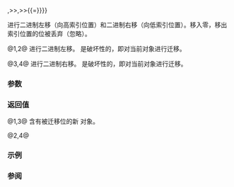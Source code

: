 {{cpp/utility/bitset/title|operator&lt;&lt;,&lt;&lt;{{=}},&gt;&gt;,&gt;&gt;{{=}}}}
{{cpp/utility/bitset/navbar}}
{{dcl begin}}
{{dcla|num=1|noexcept=c++11|constexpr=c++23|1=
bitset operator&lt;&lt;( std::size_t pos ) const;
}}
{{dcla|num=2|noexcept=c++11|constexpr=c++23|1=
bitset&amp; operator&lt;&lt;=( std::size_t pos );
}}
{{dcla|num=3|noexcept=c++11|constexpr=c++23|1=
bitset operator&gt;&gt;( std::size_t pos ) const;
}}
{{dcla|num=4|noexcept=c++11|constexpr=c++23|1=
bitset&amp; operator&gt;&gt;=( std::size_t pos );
}}
{{dcl end}}

进行二进制左移（向高索引位置）和二进制右移（向低索引位置）。移入零，移出索引位置的位被丢弃（忽略）。

@1,2@ 进行二进制左移。{{v|2}} 是破坏性的，即对当前对象进行迁移。

@3,4@ 进行二进制右移。{{v|4}} 是破坏性的，即对当前对象进行迁移。

===参数===
{{par begin}}
{{par|pos|移动位的位置数}}
{{par end}}

===返回值===
@1,3@ 含有被迁移位的新 {{tt|bitset}} 对象。

@2,4@ {{c|*this}}

===示例===
{{example
|code=
#include &lt;bitset&gt;
#include &lt;iostream&gt;

int main()
{
    std::bitset&lt;8&gt; b{0b01110010};
    std::cout &lt;&lt; b &lt;&lt; " (初值)\n";

    for (; b.any(); b &gt;&gt;= 1)
    {
        while (!b.test(0))
            b &gt;&gt;= 1;
        std::cout &lt;&lt; b &lt;&lt; '\n';
    }

    std::cout &lt;&lt; b &lt;&lt; " (终值)\n";
}
|output=
01110010 (初值)
00111001
00000111
00000011
00000001
00000000 (终值)
}}

===参阅===
{{dsc begin}}
{{dsc inc|cpp/numeric/dsc rotl}}
{{dsc inc|cpp/numeric/dsc rotr}}
{{dsc inc|cpp/utility/bitset/dsc operator_logic}}
{{dsc end}}

{{langlinks|de|en|es|fr|it|ja|pt|ru}}